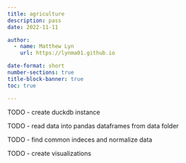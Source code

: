 ```yaml
---
title: agriculture
description: pass
date: 2022-11-11

author:
  - name: Matthew Lyn
    url: https://lynma01.github.io

date-format: short
number-sections: true
title-block-banner: true
toc: true

---
```


TODO - create duckdb instance

TODO - read data into pandas dataframes from data folder

TODO - find common indeces and normalize data

TODO - create visualizations
